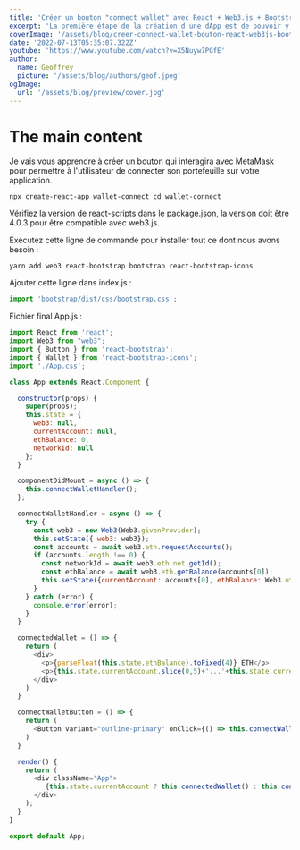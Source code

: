 ```yaml
---
title: 'Créer un bouton "connect wallet" avec React + Web3.js + Bootstrap'
excerpt: 'La première étape de la création d une dApp est de pouvoir y connecter son wallet (le plus souvent MetaMask). Je te montre comment le faire dans ton projet React avec la librairie web3.js.'
coverImage: '/assets/blog/creer-connect-wallet-bouton-react-web3js-bootstrap/cover.jpg'
date: '2022-07-13T05:35:07.322Z'
youtube: 'https://www.youtube.com/watch?v=X5Nuyw7PGfE'
author:
  name: Geoffrey
  picture: '/assets/blog/authors/geof.jpeg'
ogImage:
  url: '/assets/blog/preview/cover.jpg'
---
```

# The main content
Je vais vous apprendre à créer un bouton qui interagira avec MetaMask pour permettre à l'utilisateur de connecter son portefeuille sur votre application.

`npx create-react-app wallet-connect
cd wallet-connect`

Vérifiez la version de react-scripts dans le package.json, la version doit être 4.0.3 pour être compatible avec web3.js.

Exécutez cette ligne de commande pour installer tout ce dont nous avons besoin :

`yarn add web3 react-bootstrap bootstrap react-bootstrap-icons`

Ajouter cette ligne dans index.js :

```javascript
import 'bootstrap/dist/css/bootstrap.css';
```

Fichier final App.js :
```javascript
import React from 'react';
import Web3 from "web3";
import { Button } from 'react-bootstrap';
import { Wallet } from 'react-bootstrap-icons';
import './App.css';

class App extends React.Component {

  constructor(props) {
    super(props);
    this.state = {
      web3: null,
      currentAccount: null,
      ethBalance: 0,
      networkId: null
    };
  }

  componentDidMount = async () => {
    this.connectWalletHandler();
  };

  connectWalletHandler = async () => {
    try {
      const web3 = new Web3(Web3.givenProvider);
      this.setState({ web3: web3});
      const accounts = await web3.eth.requestAccounts();
      if (accounts.length !== 0) {
        const networkId = await web3.eth.net.getId();
        const ethBalance = await web3.eth.getBalance(accounts[0]);
        this.setState({currentAccount: accounts[0], ethBalance: Web3.utils.fromWei(ethBalance), networkId: networkId});
      }
    } catch (error) {
      console.error(error);
    }
  }

  connectedWallet = () => {
    return (
      <div>
        <p>{parseFloat(this.state.ethBalance).toFixed(4)} ETH</p>
        <p>{this.state.currentAccount.slice(0,5)+'...'+this.state.currentAccount.slice(38,42)}<br />WALLET CONNECTED</p>
      </div>
    )
  }

  connectWalletButton = () => {
    return (
      <Button variant="outline-primary" onClick={() => this.connectWalletHandler()}><Wallet />&ensp;Connect wallet</Button>
    )
  }

  render() {
    return (
      <div className="App">
         {this.state.currentAccount ? this.connectedWallet() : this.connectWalletButton()}
      </div>
    );
  }
}

export default App;
```

